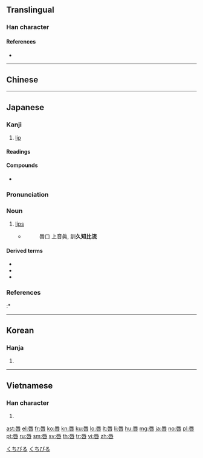 {{character info/new}}
{{also|脣}}
==Translingual==

===Han character===
{{Han char|rn=30|rad=口|as=07|sn=10|four=71603|canj=MVR|ids=⿱辰口}}

====References====
* {{Han ref|kx=0191.320|dkj=03697|dj=0411.080|hdz=10627.070|uh=5507|ud=21767|bh=AE42|bd=44610}}

----

==Chinese==
{{zh-see|脣}}

----

==Japanese==

===Kanji===
{{ja-kanji|grade=c|rs=口07}}

# [[lip]]

====Readings====
{{ja-readings|goon=[[しん]] (shin), [[じゅん]] (jun)|kanon=[[しん]] (shin), [[しゅん]] (shun)|kun=[[くちびる]] (kuchibiru)}}

====Compounds====
* {{ja-r|陰唇|いんしん|[[labia]]}}

{{ja-kanjitab|くちびる|yomi=k}}

===Pronunciation===
{{ja-pron|yomi=k|くちびる|acc=0|dev=1|acc_ref=DJR,NHK}}

===Noun===
{{ja-noun|kyu=脣|くちびる}}

# [[lip]]s
#* {{RQ:Shin'yaku Kegonkyō Ongi Shiki}}
#*: 唇口 上音眞, 訓'''久知比流'''

====Derived terms====
* {{l|ja|上唇}}
* {{l|ja|下唇}}
* {{l|ja|紅唇}}

===References===
<references/>
:* {{R:Nara Ibun 3}}

[[Category:Japanese basic words|くちびる]]
[[Category:ja:Anatomy|くちびる]]

----

==Korean==

===Hanja===
{{ko-hanja|hangeul=진|rv=jin|mr=chin|y=cin}}

# {{defn|lang=ko|sort=口07}}

----

==Vietnamese==

===Han character===
{{vi-hantu|[[thần]]|rs=口07}}

# {{defn|lang=vi|sort=口07}}

[[ast:唇]]
[[el:唇]]
[[fr:唇]]
[[ko:唇]]
[[kn:唇]]
[[ku:唇]]
[[lo:唇]]
[[lt:唇]]
[[li:唇]]
[[hu:唇]]
[[mg:唇]]
[[ja:唇]]
[[no:唇]]
[[pl:唇]]
[[pt:唇]]
[[ru:唇]]
[[sm:唇]]
[[sv:唇]]
[[th:唇]]
[[tr:唇]]
[[vi:唇]]
[[zh:唇]]